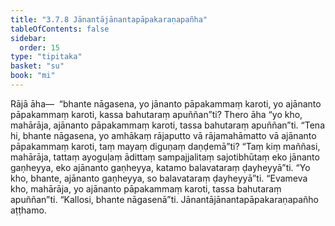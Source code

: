 ```yaml
---
title: "3.7.8 Jānantājānantapāpakaraṇapañha"
tableOfContents: false
sidebar:
  order: 15
type: "tipitaka"
basket: "su"
book: "mi"
---
```



<DynamicBreadcrumb />

<Division number="101" book="mi" bookNo="28">

<Paragraph number="481" book="mi">
Rājā āha—  “bhante nāgasena, yo jānanto pāpakammaṃ karoti, yo ajānanto pāpakammaṃ karoti, kassa bahutaraṃ apuññan”ti? Thero āha “yo kho, mahārāja, ajānanto pāpakammaṃ karoti, tassa bahutaraṃ apuññan”ti. “Tena hi, bhante nāgasena, yo amhākaṃ rājaputto vā rājamahāmatto vā ajānanto pāpakammaṃ karoti, taṃ mayaṃ diguṇaṃ daṇḍemā”ti? “Taṃ kiṃ maññasi, mahārāja, tattaṃ ayoguḷaṃ ādittaṃ sampajjalitaṃ sajotibhūtaṃ eko jānanto gaṇheyya, eko ajānanto gaṇheyya, katamo balavataraṃ ḍayheyyā”ti. “Yo kho, bhante, ajānanto gaṇheyya, so balavataraṃ ḍayheyyā”ti. “Evameva kho, mahārāja, yo ajānanto pāpakammaṃ karoti, tassa bahutaraṃ apuññan”ti.
</Paragraph>

<Paragraph number="482" book="mi">
“Kallosi, bhante nāgasenā”ti.

</Paragraph>
</Division>

<Paragraph number="483" type="center" book="mi">
Jānantājānantapāpakaraṇapañho aṭṭhamo.
</Paragraph>